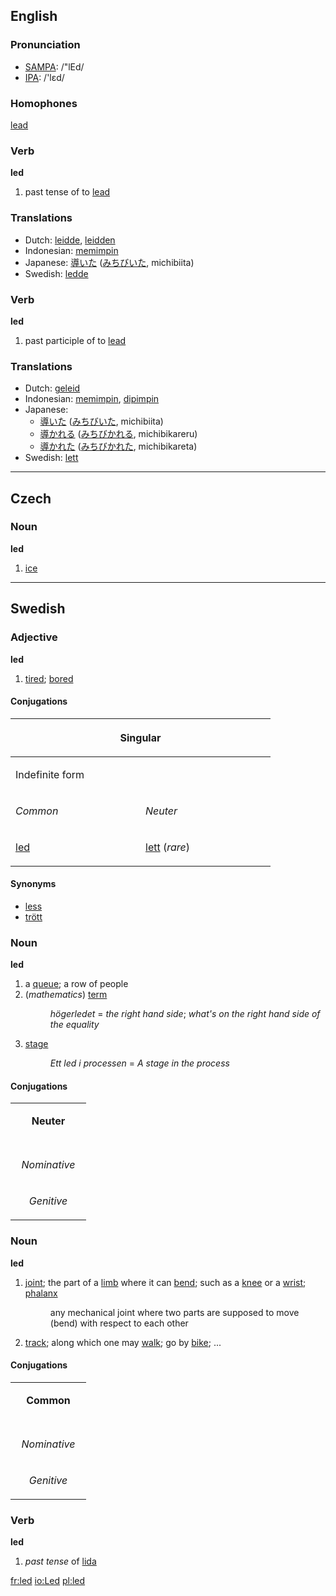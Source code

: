 {{cleanup}}
==English==

{{rank|natural|laid|cold|518|led|low|American|bad}}

=== Pronunciation ===
*[[w:SAMPA|SAMPA]]: /"lEd/
*[[w:IPA|IPA]]: /'lεd/

=== Homophones ===
[[lead]]

=== Verb ===

'''led'''

# past tense of to [[lead]]

=== Translations ===
*Dutch: [[leidde]], [[leidden]]
*Indonesian: [[pimpin|memimpin]]
*Japanese: <font lang="ja">[[導いた]] ([[みちびいた]], michibiita)</font>
*Swedish: [[ledde]]

=== Verb ===

'''led'''

# past participle of to [[lead]]

=== Translations ===
*Dutch: [[geleid]]
*Indonesian: [[pimpin|memimpin]], [[pimpin|dipimpin]]
*Japanese:
** [[導いた]] ([[みちびいた]], michibiita)
** [[導かれる]] ([[みちびかれる]], michibikareru)
** [[導かれた]] ([[みちびかれた]], michibikareta)
*Swedish: [[lett]]
----

==Czech==
===Noun===
'''led'''
#[[ice]]

----

==Swedish==
===Adjective===
'''led'''
#[[tired]]; [[bored]]
====Conjugations====
{| border=1 cellspacing=0 
|- bgcolor="#FFFFF0" align=center
! colspan=4 width=400 | Singular
! rowspan=3 width=100 | Plural
|- bgcolor="#FFFFF0" align=center
! colspan=2 width=200 | Indefinite form
! colspan=2 width=200 | Definite form
|- bgcolor="#FFFFF0" align=center
| width=100 | ''Common''
| width=100 | ''Neuter''
| width=100 | ''Sexus maskuline''
| width=100 | ''Other sexus''
|- align=center
| [[led]]
| [[lett]] (''rare'')
| [[lede]]
| [[leda]]
| [[leda]]
|}
====Synonyms====
*[[less]]
*[[trött]]

===Noun===
'''led'''
#a [[queue]]; a row of people
#(''mathematics'') [[term]]
#:''högerledet'' = ''the right hand side''; ''what's on the right hand side of the equality''
# [[stage]]
#:''Ett led i processen'' = ''A stage in the process''
====Conjugations====
{| border=1 cellspacing=0 
| bgcolor=#FFFFF0 colspan=5 align=center | '''Neuter''' 
|- 
|- bgcolor=#FFFFF0 align=center 
! rowspan=2 | 
| colspan=2 width=105 | ''Singular'' 
| colspan=2 | ''Plural'' 
|- bgcolor=#FFFFF0 align=center 
| width=105 | ''Indefinite'' 
| width=105 | ''Definite'' 
| width=105 | ''Indefinite'' 
|  width=105 | ''Definite'' 
|- align=center 
| width=105 bgcolor=#FFFFF0 | ''Nominative'' 
| [[led]] 
| [[ledet]] 
| [[led]] 
| [[leden]] 
|- align=center 
| width=105 bgcolor=#FFFFF0 | ''Genitive'' 
| [[leds]] 
| [[ledets]] 
| [[leds]] 
| [[ledens]]
|}
===Noun===
'''led'''
#[[joint]]; the part of a [[limb]] where it can [[bend]]; such as a [[knee]] or a [[wrist]]; [[phalanx]]
#:any mechanical joint where two parts are supposed to move (bend) with respect to each other
#[[track]]; along which one may [[walk]]; go by [[bike]]; ... 
====Conjugations====
{| border=1 cellspacing=0 
| bgcolor=#FFFFF0 colspan=5 align=center | '''Common''' 
|- 
|- bgcolor=#FFFFF0 align=center 
! rowspan=2 | 
| colspan=2 width=105 | ''Singular'' 
| colspan=2 | ''Plural'' 
|- bgcolor=#FFFFF0 align=center 
| width=105 | ''Indefinite'' 
| width=105 | ''Definite'' 
| width=105 | ''Indefinite'' 
|  width=105 | ''Definite'' 
|- align=center 
| width=105 bgcolor=#FFFFF0 | ''Nominative'' 
| [[led]] 
| [[leden]] 
| [[leder]] 
| [[lederna]] 
|- align=center 
| width=105 bgcolor=#FFFFF0 | ''Genitive'' 
| [[leds]] 
| [[ledens]] 
| [[leders]] 
| [[ledernas]]
|} 
===Verb===
'''led'''
#''past tense'' of [[lida]]

[[fr:led]]
[[io:Led]]
[[pl:led]]